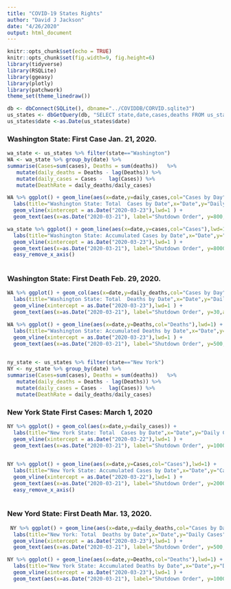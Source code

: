 ```yaml
---
title: "COVID-19 States Rights"
author: "David J Jackson"
date: "4/26/2020"
output: html_document
---
```


```r
knitr::opts_chunk$set(echo = TRUE)
knitr::opts_chunk$set(fig.width=9, fig.height=6)
library(tidyverse)
library(RSQLite)
library(ggeasy)
library(plotly)
library(patchwork)
theme_set(theme_linedraw())
```
```r
db <- dbConnect(SQLite(), dbname="../COVIDDB/CORVID.sqlite3")
us_states <- dbGetQuery(db, "SELECT state,date,cases,deaths FROM us_states;")
us_states$date <-as.Date(us_states$date)
```

### Washington State: First Case Jan. 21, 2020.

```r
wa_state <- us_states %>% filter(state=="Washington")
WA <- wa_state %>% group_by(date) %>% 
summarise(Cases=sum(cases), Deaths = sum(deaths))   %>%
   mutate(daily_deaths = Deaths - lag(Deaths)) %>% 
   mutate(daily_cases = Cases -  lag(Cases)) %>%
   mutate(DeathRate = daily_deaths/daily_cases)
```
```r
WA %>% ggplot() + geom_line(aes(x=date,y=daily_cases,col="Cases by Day"),lwd=1) + 
  labs(title="Washington State: Total  Cases by Date",x="Date",y="Daily Cases") + 
  geom_vline(xintercept = as.Date("2020-03-23"),lwd=1 ) +
  geom_text(aes(x=as.Date("2020-03-21"), label="Shutdown Order", y=800,angle=90)) 

```  
```r

wa_state %>% ggplot() + geom_line(aes(x=date,y=cases,col="Cases"),lwd=1) + 
  labs(title="Washington State: Accumulated Cases by Date",x="Date",y="Cases") + 
  geom_vline(xintercept = as.Date("2020-03-23"),lwd=1 ) +
  geom_text(aes(x=as.Date("2020-03-21"), label="Shutdown Order", y=8000,angle=90)) +
  easy_remove_x_axis()
  
```

### Washington State: First Death Feb. 29, 2020.

```r
WA %>% ggplot() + geom_col(aes(x=date,y=daily_deaths,col="Cases by Day"),lwd=1) + 
  labs(title="Washington State: Total  Deaths by Date",x="Date",y="Daily Cases") + 
  geom_vline(xintercept = as.Date("2020-03-23"),lwd=1 ) +
  geom_text(aes(x=as.Date("2020-03-21"), label="Shutdown Order", y=30,angle=90))

```  
```r

WA %>% ggplot() + geom_line(aes(x=date,y=Deaths,col="Deaths"),lwd=1) + 
  labs(title="Washington State: Accumulated Deaths by Date",x="Date",y="Deaths") + 
  geom_vline(xintercept = as.Date("2020-03-23"),lwd=1 ) +
  geom_text(aes(x=as.Date("2020-03-21"), label="Shutdown Order", y=500,angle=90))
  
```
  
```r
ny_state <- us_states %>% filter(state=="New York")
NY <- ny_state %>% group_by(date) %>% 
summarise(Cases=sum(cases), Deaths = sum(deaths))   %>%
   mutate(daily_deaths = Deaths - lag(Deaths)) %>% 
   mutate(daily_cases = Cases -  lag(Cases)) %>%
   mutate(DeathRate = daily_deaths/daily_cases)
```

### New York State First Cases: March 1, 2020

```r
NY %>% ggplot() + geom_col(aes(x=date,y=daily_cases)) + 
  labs(title="New York State: Total  Cases by Date",x="Date",y="Daily Cases") + 
  geom_vline(xintercept = as.Date("2020-03-22"),lwd=1 ) +
  geom_text(aes(x=as.Date("2020-03-21"), label="Shutdown Order", y=10000,angle=90)) 
  

```  
```r

NY %>% ggplot() + geom_line(aes(x=date,y=Cases,col="Cases"),lwd=1) + 
  labs(title="New York State: Accumulated Cases by Date",x="Date",y="Cases") + 
  geom_vline(xintercept = as.Date("2020-03-22"),lwd=1 ) +
  geom_text(aes(x=as.Date("2020-03-21"), label="Shutdown Order", y=200000,angle=90)) +
  easy_remove_x_axis()
  
```

### New Yord State: First Death Mar. 13, 2020.

```r
 NY %>% ggplot() + geom_line(aes(x=date,y=daily_deaths,col="Cases by Day"),lwd=1) + 
  labs(title="New York: Total  Deaths by Date",x="Date",y="Daily Cases") + 
  geom_vline(xintercept = as.Date("2020-03-23"),lwd=1 ) +
  geom_text(aes(x=as.Date("2020-03-21"), label="Shutdown Order", y=500,angle=90))

```  
```r

NY %>% ggplot() + geom_line(aes(x=date,y=Deaths,col="Deaths"),lwd=1) + 
  labs(title="New York State: Accumulated Deaths by Date",x="Date",y="Deaths") + 
  geom_vline(xintercept = as.Date("2020-03-23"),lwd=1 ) +
  geom_text(aes(x=as.Date("2020-03-21"), label="Shutdown Order", y=10000,angle=90))
```  



